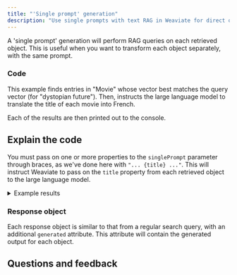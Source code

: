 ```yaml
---
title: "'Single prompt' generation"
description: "Use single prompts with text RAG in Weaviate for direct question answering."
---
```



A 'single prompt' generation will perform RAG queries on each retrieved object. This is useful when you want to transform each object separately, with the same prompt.

### <i class="fa-solid fa-code"></i> Code

This example finds entries in "Movie" whose vector best matches the query vector (for "dystopian future"). Then, instructs the large language model to translate the title of each movie into French.

Each of the results are then printed out to the console.

<FilteredTextBlock
  text={TSCode}
  startMarker="// SinglePromptGeneration"
  endMarker="// END SinglePromptGeneration"
  language="ts"
/>

## <i class="fa-solid fa-chalkboard"></i> Explain the code

You must pass on one or more properties to the `singlePrompt` parameter through braces, as we've done here with `"... {title} ..."`. This will instruct Weaviate to pass on the `title` property from each retrieved object to the large language model.

<details>
  <summary>Example results</summary>

```text
In Time
À temps
Looper
Boucleur
I, Robot
Je, Robot
The Matrix
La Matrice
Children of Men
Les enfants des hommes
```

</details>

### <i class="fa-solid fa-chalkboard"></i> Response object

Each response object is similar to that from a regular search query, with an additional `generated` attribute. This attribute will contain the generated output for each object.


## Questions and feedback


<DocsFeedback/>

